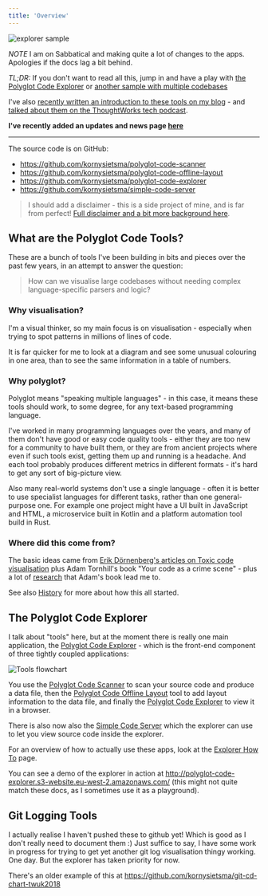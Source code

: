 ```yaml
---
title: 'Overview'
---
```


![explorer sample](/images/qgis_circle.png)

*NOTE* I am on Sabbatical and making quite a lot of changes to the apps. Apologies if the docs lag a bit behind.

*TL;DR:* If you don't want to read all this, jump in and have a play with [the Polyglot Code Explorer](http://polyglot-code-explorer.s3-website.eu-west-2.amazonaws.com/) or [another sample with multiple codebases](http://polyglot-code-explorer-openmrs.s3-website.eu-west-2.amazonaws.com/)

I've also [recently written an introduction to these tools on my blog](https://blog.korny.info/2020/09/06/introducing-the-polyglot-code-explorer.html) - and [talked about them on the ThoughtWorks tech podcast](https://www.thoughtworks.com/podcasts/code-visualization).

**I've recently added an updates and news page [here](/news)**

----

The source code is on GitHub:

* <https://github.com/kornysietsma/polyglot-code-scanner>
* <https://github.com/kornysietsma/polyglot-code-offline-layout>
* <https://github.com/kornysietsma/polyglot-code-explorer>
* <https://github.com/kornysietsma/simple-code-server>

> I should add a disclaimer - this is a side project of mine, and is far from perfect! [Full disclaimer and a bit more background here](disclaimer).

## What are the Polyglot Code Tools?

These are a bunch of tools I've been building in bits and pieces over the past few years, in an attempt to answer the question:

> How can we visualise large codebases without needing complex language-specific parsers and logic?

### Why visualisation?

I'm a visual thinker, so my main focus is on visualisation - especially when trying to spot patterns in millions of lines of code.

It is far quicker for me to look at a diagram and see some unusual colouring in one area, than to see the same information in a table of numbers.

### Why polyglot?

Polyglot means "speaking multiple languages" - in this case, it means these tools should work, to some degree, for any text-based programming language.

I've worked in many programming languages over the years, and many of them don't have good or easy code quality tools - either they are too new for a community to have built them, or they are from ancient projects where even if such tools exist, getting them up and running is a headache.  And each tool probably produces different metrics in different formats - it's hard to get any sort of big-picture view.

Also many real-world systems don't use a single language - often it is better to use specialist languages for different tasks, rather than one general-purpose one.  For example one project might have a UI built in JavaScript and HTML, a microservice built in Kotlin and a platform automation tool build in Rust.

### Where did this come from?

The basic ideas came from [Erik Dörnenberg's articles on Toxic code visualisation](https://erik.doernenburg.com/2013/06/toxicity-reloaded/) plus Adam Tornhill's book "Your code as a crime scene" <Citation to='(Tornhill 2015)'></Citation> - plus a lot of [research](/bibliography) that Adam's book lead me to.

See also [History](/history) for more about how this all started.

## The Polyglot Code Explorer

I talk about "tools" here, but at the moment there is really one main application, the [Polyglot Code Explorer](/tools/explorer/description) - which is the front-end component of three tightly coupled applications:

![Tools flowchart](/images/flowchart.png)

You use the [Polyglot Code Scanner](/tools/scanner/description) to scan your source code and produce a data file, then the [Polyglot Code Offline Layout](/tools/layout/description) tool to add layout information to the data file, and finally the [Polyglot Code Explorer](/tools/explorer/description) to view it in a browser.

There is also now also the [Simple Code Server](/tools/simple-code-server) which the explorer can use to let you view source code inside the explorer.

For an overview of how to actually use these apps, look at the [Explorer How To](/tools/explorer/howto) page.

You can see a demo of the explorer in action at <http://polyglot-code-explorer.s3-website.eu-west-2.amazonaws.com/> (this might not quite match these docs, as I sometimes use it as a playground).

## Git Logging Tools

I actually realise I haven't pushed these to github yet! Which is good as I don't really need to document them :) Just suffice to say, I have some work in progress for trying to get yet another git log visualisation thingy working.  One day.  But the explorer has taken priority for now.

There's an older example of this at <https://github.com/kornysietsma/git-cd-chart-twuk2018>

